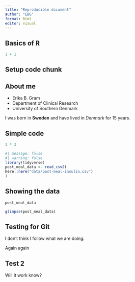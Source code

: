 ```yaml
---
title: "Reproducible document"
author: "EBG"
format: html
editor: visual
---
```


## Basics of R

```r
1 + 1
```

## Setup code chunk

## About me

-   Erika B. Gram
-   Department of Clinical Research
-   University of Southern Denmark

I was born in **Sweden** and have lived in *Denmark* for 15 years.

## Simple code

```r
3 * 3
```

```r
#| message: false
#| warning: false
library(tidyverse)
post_meal_data <- read_csv2(
here::here("data/post-meal-insulin.csv")
)
```

## Showing the data

```r
post_meal_data
```

```r
glimpse(post_meal_data)
```

## Testing for Git

I don't think I follow what we are doing.

Again again

## Test 2

Will it work know?
